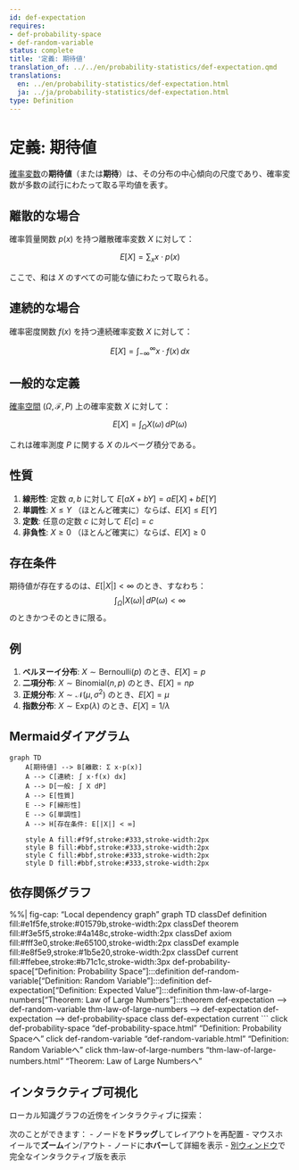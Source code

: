 ```yaml
---
id: def-expectation
requires:
- def-probability-space
- def-random-variable
status: complete
title: '定義: 期待値'
translation_of: ../../en/probability-statistics/def-expectation.qmd
translations:
  en: ../en/probability-statistics/def-expectation.html
  ja: ../ja/probability-statistics/def-expectation.html
type: Definition
---
```


# 定義: 期待値 {#def-expectation}

[確率変数](def-random-variable.qmd)の**期待値**（または**期待**）は、その分布の中心傾向の尺度であり、確率変数が多数の試行にわたって取る平均値を表す。

## 離散的な場合

確率質量関数 $p(x)$ を持つ離散確率変数 $X$ に対して：

$$E[X] = \sum_{x} x \cdot p(x)$$

ここで、和は $X$ のすべての可能な値にわたって取られる。

## 連続的な場合

確率密度関数 $f(x)$ を持つ連続確率変数 $X$ に対して：

$$E[X] = \int_{-\infty}^{\infty} x \cdot f(x) \, dx$$

## 一般的な定義

[確率空間](def-probability-space.qmd) $(\Omega, \mathcal{F}, P)$ 上の確率変数 $X$ に対して：

$$E[X] = \int_{\Omega} X(\omega) \, dP(\omega)$$

これは確率測度 $P$ に関する $X$ のルベーグ積分である。

## 性質

1. **線形性**: 定数 $a, b$ に対して $E[aX + bY] = aE[X] + bE[Y]$
2. **単調性**: $X \leq Y$ （ほとんど確実に）ならば、$E[X] \leq E[Y]$
3. **定数**: 任意の定数 $c$ に対して $E[c] = c$
4. **非負性**: $X \geq 0$ （ほとんど確実に）ならば、$E[X] \geq 0$

## 存在条件

期待値が存在するのは、$E[|X|] < \infty$ のとき、すなわち：
$$\int_{\Omega} |X(\omega)| \, dP(\omega) < \infty$$
のときかつそのときに限る。

## 例

1. **ベルヌーイ分布**: $X \sim \text{Bernoulli}(p)$ のとき、$E[X] = p$
2. **二項分布**: $X \sim \text{Binomial}(n, p)$ のとき、$E[X] = np$
3. **正規分布**: $X \sim \mathcal{N}(\mu, \sigma^2)$ のとき、$E[X] = \mu$
4. **指数分布**: $X \sim \text{Exp}(\lambda)$ のとき、$E[X] = 1/\lambda$

## Mermaidダイアグラム

```mermaid
graph TD
    A[期待値] --> B[離散: Σ x·p(x)]
    A --> C[連続: ∫ x·f(x) dx]
    A --> D[一般: ∫ X dP]
    A --> E[性質]
    E --> F[線形性]
    E --> G[単調性]
    A --> H[存在条件: E[|X|] < ∞]

    style A fill:#f9f,stroke:#333,stroke-width:2px
    style B fill:#bbf,stroke:#333,stroke-width:2px
    style C fill:#bbf,stroke:#333,stroke-width:2px
    style D fill:#bbf,stroke:#333,stroke-width:2px
```

## 依存関係グラフ

%%| fig-cap: "Local dependency graph"
graph TD
    classDef definition fill:#e1f5fe,stroke:#01579b,stroke-width:2px
    classDef theorem fill:#f3e5f5,stroke:#4a148c,stroke-width:2px
    classDef axiom fill:#fff3e0,stroke:#e65100,stroke-width:2px
    classDef example fill:#e8f5e9,stroke:#1b5e20,stroke-width:2px
    classDef current fill:#ffebee,stroke:#b71c1c,stroke-width:3px
    def-probability-space["Definition: Probability Space"]:::definition
    def-random-variable["Definition: Random Variable"]:::definition
    def-expectation["Definition: Expected Value"]:::definition
    thm-law-of-large-numbers["Theorem: Law of Large Numbers"]:::theorem
    def-expectation --> def-random-variable
    thm-law-of-large-numbers --> def-expectation
    def-expectation --> def-probability-space
    class def-expectation current
```
    click def-probability-space "def-probability-space.html" "Definition: Probability Spaceへ"
    click def-random-variable "def-random-variable.html" "Definition: Random Variableへ"
    click thm-law-of-large-numbers "thm-law-of-large-numbers.html" "Theorem: Law of Large Numbersへ"

## インタラクティブ可視化

ローカル知識グラフの近傍をインタラクティブに探索：

::: {.graph-viz data-id="def-expectation" data-width="700" data-height="500"}
:::

次のことができます：
- ノードを**ドラッグ**してレイアウトを再配置
- マウスホイールで**ズーム**イン/アウト
- ノードに**ホバー**して詳細を表示
- [別ウィンドウ](../../output/interactive/def-expectation.html){target="_blank"}で完全なインタラクティブ版を表示
